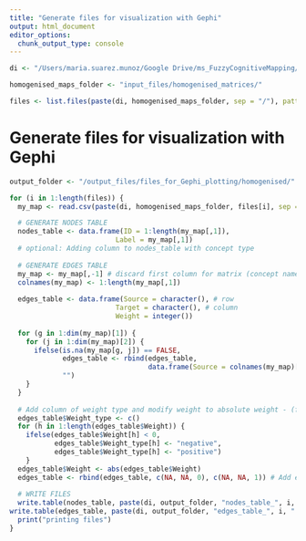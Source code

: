 ```yaml
---
title: "Generate files for visualization with Gephi"
output: html_document
editor_options: 
  chunk_output_type: console
---
```


```r
di <- "/Users/maria.suarez.munoz/Google Drive/ms_FuzzyCognitiveMapping/FCM_analysis" # Mac

homogenised_maps_folder <- "input_files/homogenised_matrices/"

files <- list.files(paste(di, homogenised_maps_folder, sep = "/"), pattern = "*.csv")
```

# Generate files for visualization with Gephi

```r
output_folder <- "/output_files/files_for_Gephi_plotting/homogenised/"
```

```r
for (i in 1:length(files)) {
  my_map <- read.csv(paste(di, homogenised_maps_folder, files[i], sep = "/"), sep = ";", na.strings=c("","NA"), dec = ",")

  # GENERATE NODES TABLE
  nodes_table <- data.frame(ID = 1:length(my_map[,1]),
                          Label = my_map[,1])
  # optional: Adding column to nodes_table with concept type
  
  # GENERATE EDGES TABLE
  my_map <- my_map[,-1] # discard first column for matrix (concept names)
  colnames(my_map) <- 1:length(my_map[,1])
  
  edges_table <- data.frame(Source = character(), # row
                          Target = character(), # column
                          Weight = integer())
  
  for (g in 1:dim(my_map)[1]) {
    for (j in 1:dim(my_map)[2]) {
      ifelse(is.na(my_map[g, j]) == FALSE,
             edges_table <- rbind(edges_table,
                                  data.frame(Source = colnames(my_map)[g], Target = colnames(my_map)[j], Weight = my_map[g, j])),
             "")
    }
  }
  
  # Add column of weight type and modify weight to absolute weight - (for arrows thickness)
  edges_table$Weight_type <- c()
  for (h in 1:length(edges_table$Weight)) {
    ifelse(edges_table$Weight[h] < 0,
           edges_table$Weight_type[h] <- "negative",
           edges_table$Weight_type[h] <- "positive")
    }
  edges_table$Weight <- abs(edges_table$Weight)
  edges_table <- rbind(edges_table, c(NA, NA, 0), c(NA, NA, 1)) # Add empty edges to consider thickness scale 0-1
  
  # WRITE FILES
  write.table(nodes_table, paste(di, output_folder, "nodes_table_", i, ".csv", sep = ""), sep = ";", row.names = FALSE)
write.table(edges_table, paste(di, output_folder, "edges_table_", i, ".csv", sep = ""), sep = ";", row.names = FALSE)
  print("printing files")
}
```
